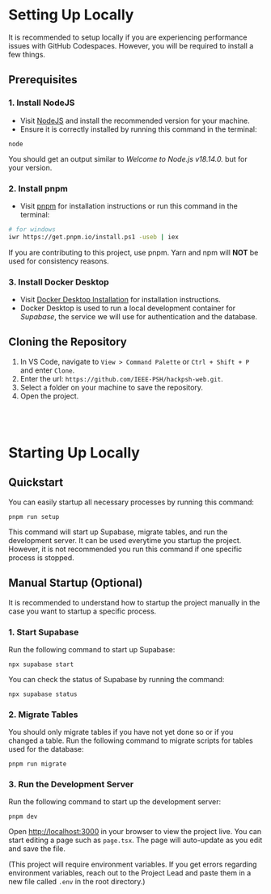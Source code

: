 # Setting Up Locally

It is recommended to setup locally if you are experiencing performance issues with GitHub Codespaces. However, you will be required to install a few things.

## Prerequisites

### 1. Install NodeJS

- Visit [NodeJS](https://nodejs.org/en) and install the recommended version for your machine.
- Ensure it is correctly installed by running this command in the terminal:

```
node
```

You should get an output similar to _Welcome to Node.js v18.14.0._ but for your version.

### 2. Install pnpm

- Visit [pnpm](https://pnpm.io/installation) for installation instructions or run this command in the terminal:

```sh
# for windows
iwr https://get.pnpm.io/install.ps1 -useb | iex
```

If you are contributing to this project, use pnpm. Yarn and npm will **NOT** be used for consistency reasons.

### 3. Install Docker Desktop

- Visit [Docker Desktop Installation](https://docs.docker.com/desktop/install/windows-install/) for installation instructions.
- Docker Desktop is used to run a local development container for _Supabase_, the service we will use for authentication and the database.

## Cloning the Repository

1. In VS Code, navigate to `View > Command Palette` or `Ctrl + Shift + P` and enter `Clone`.
2. Enter the url: `https://github.com/IEEE-PSH/hackpsh-web.git`.
3. Select a folder on your machine to save the repository.
4. Open the project.

<br />
<br />

# Starting Up Locally

## Quickstart

You can easily startup all necessary processes by running this command:

```
pnpm run setup
```

This command will start up Supabase, migrate tables, and run the development server. It can be used everytime you startup the project. However, it is not recommended you run this command if one specific process is stopped.

## Manual Startup (Optional)

It is recommended to understand how to startup the project manually in the case you want to startup a specific process.

### 1. Start Supabase

Run the following command to start up Supabase:

```
npx supabase start
```

You can check the status of Supabase by running the command:

```
npx supabase status
```

### 2. Migrate Tables

You should only migrate tables if you have not yet done so or if you changed a table. Run the following command to migrate scripts for tables used for the database:

```
pnpm run migrate
```

### 3. Run the Development Server

Run the following command to start up the development server:

```
pnpm dev
```

Open [http://localhost:3000](http://localhost:3000) in your browser to view the project live. You can start editing a page such as `page.tsx`. The page will auto-update as you edit and save the file.

(This project will require environment variables. If you get errors regarding environment variables, reach out to the Project Lead and paste them in a new file called `.env` in the root directory.)
